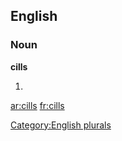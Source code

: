 ==English==

===Noun===
'''cills'''

# {{plural of|[[cill]]}}

[[Category:English plurals]]

[[ar:cills]]
[[fr:cills]]